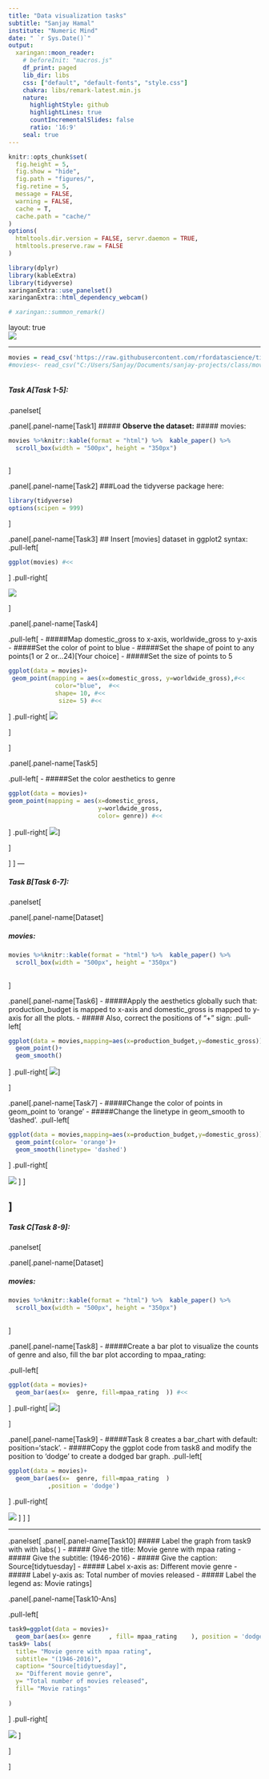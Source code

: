 ```yaml
---
title: "Data visualization tasks"
subtitle: "Sanjay Hamal"
institute: "Numeric Mind"
date: " `r Sys.Date()`"
output: 
  xaringan::moon_reader:
    # beforeInit: "macros.js"
    df_print: paged
    lib_dir: libs
    css: ["default", "default-fonts", "style.css"]
    chakra: libs/remark-latest.min.js
    nature:
      highlightStyle: github
      highlightLines: true
      countIncrementalSlides: false
      ratio: '16:9'
    seal: true
---
```

```r
knitr::opts_chunk$set(
  fig.height = 5,
  fig.show = "hide",
  fig.path = "figures/",
  fig.retine = 5,
  message = FALSE,
  warning = FALSE,
  cache = T,
  cache.path = "cache/"
)
options(
  htmltools.dir.version = FALSE, servr.daemon = TRUE,
  htmltools.preserve.raw = FALSE
)

library(dplyr)
library(kableExtra)
library(tidyverse)
xaringanExtra::use_panelset()
xaringanExtra::html_dependency_webcam()

# xaringan::summon_remark()
```

layout: true
<div class="my-header"></div>
<div class="my-footer"><img src="imgs/nm-logo.png"/></div> 

---


```r


movies = read_csv('https://raw.githubusercontent.com/rfordatascience/tidytuesday/master/data/2018/2018-10-23/movie_profit.csv')
#movies<- read_csv("C:/Users/Sanjay/Documents/sanjay-projects/class/movies.csv")



```

##### Task A[Task 1-5]:
.panelset[


.panel[.panel-name[Task1]
##### **Observe the dataset:**
##### movies:


```r

movies %>%knitr::kable(format = "html") %>%  kable_paper() %>%
  scroll_box(width = "500px", height = "350px")
 
```
]

.panel[.panel-name[Task2]
###Load the tidyverse package here:
```r
library(tidyverse)
options(scipen = 999)
```


]

.panel[.panel-name[Task3]
## Insert [movies] dataset in ggplot2 syntax:
.pull-left[
```r
ggplot(movies) #<<
```
]
.pull-right[

![](`r knitr::fig_chunk('t3', 'png')`)

]


.panel[.panel-name[Task4]

.pull-left[
- #####Map domestic_gross to x-axis, worldwide_gross to y-axis
- #####Set the color of point to blue
- #####Set the shape of point to any points(1 or 2 or...24)[Your choice]
- #####Set the size of points to 5
```r
ggplot(data = movies)+
 geom_point(mapping = aes(x=domestic_gross, y=worldwide_gross),#<<
             color="blue",  #<<
             shape= 10, #<<
              size= 5) #<<
```
]
.pull-right[
![](`r knitr::fig_chunk('t4', 'png')`)

]


]



.panel[.panel-name[Task5]

.pull-left[
- #####Set the color aesthetics to genre
```r
ggplot(data = movies)+
geom_point(mapping = aes(x=domestic_gross,
                         y=worldwide_gross,
                         color= genre)) #<<
```
]
.pull-right[
![](`r knitr::fig_chunk('t5', 'png')`)
]


]

]
]
---

##### Task B[Task 6-7]:
.panelset[


.panel[.panel-name[Dataset]

##### movies:


```r

movies %>%knitr::kable(format = "html") %>%  kable_paper() %>%
  scroll_box(width = "500px", height = "350px")
 
```
]



.panel[.panel-name[Task6]
- #####Apply the aesthetics globally such that:  production_budget is mapped to x-axis and domestic_gross is mapped to y-axis for all the plots.
- ##### Also, correct the positions of "+" sign:
.pull-left[
```r
ggplot(data = movies,mapping=aes(x=production_budget,y=domestic_gross))+
  geom_point()+
  geom_smooth()


```
]
.pull-right[
![](`r knitr::fig_chunk('t6', 'png')`)
]



]


.panel[.panel-name[Task7]
- #####Change the color of points in geom_point to 'orange'
- #####Change the linetype in geom_smooth to 'dashed'.
.pull-left[
```r

ggplot(data = movies,mapping=aes(x=production_budget,y=domestic_gross))+
  geom_point(color= 'orange')+
  geom_smooth(linetype= 'dashed')


```
  ]
.pull-right[

![](`r knitr::fig_chunk('t7', 'png')`)
  ]
]




]
---

##### Task C[Task 8-9]:
.panelset[


.panel[.panel-name[Dataset]

##### movies:


```r

movies %>%knitr::kable(format = "html") %>%  kable_paper() %>%
  scroll_box(width = "500px", height = "350px")
 
```
]



.panel[.panel-name[Task8]
- #####Create a bar plot to visualize the counts of genre and also, fill the bar plot according to mpaa_rating:

.pull-left[
```r
ggplot(data = movies)+
  geom_bar(aes(x=  genre, fill=mpaa_rating  )) #<<


```
]
.pull-right[
![](`r knitr::fig_chunk('t8', 'png')`)
]



]


.panel[.panel-name[Task9]
- #####Task 8 creates a bar_chart with default: position='stack'.
- #####Copy the ggplot code from task8 and modify the position to      'dodge' to create a dodged bar graph.
.pull-left[
```r

ggplot(data = movies)+
  geom_bar(aes(x=  genre, fill=mpaa_rating  )
           ,position = 'dodge') 


```
  ]
.pull-right[

![](`r knitr::fig_chunk('t9', 'png')`)
  ]
]
]

---
.panelset[
.panel[.panel-name[Task10]
##### Label the graph from task9 with with labs(   )
- ##### Give the title: Movie genre with mpaa rating
- ##### Give the subtitle: (1946-2016)
- ##### Give the caption: Source[tidytuesday]
- ##### Label x-axis as: Different movie genre
- ##### Label y-axis as: Total number of movies released
- ##### Label the legend as: Movie ratings
]

.panel[.panel-name[Task10-Ans]

.pull-left[
```r

task9=ggplot(data = movies)+
  geom_bar(aes(x= genre     , fill= mpaa_rating    ), position = 'dodge')
task9+ labs(
  title= "Movie genre with mpaa rating",
  subtitle= "(1946-2016)",
  caption= "Source[tidytuesday]",
  x= "Different movie genre",
  y= "Total number of movies released",
  fill= "Movie ratings" 
  
)

```
]
.pull-right[

![](`r knitr::fig_chunk('t10', 'png')`)
]

]


]
